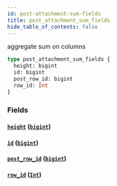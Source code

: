 ```yaml
---
id: post-attachment-sum-fields
title: post_attachment_sum_fields
hide_table_of_contents: false
---
```


aggregate sum on columns

```graphql
type post_attachment_sum_fields {
  height: bigint
  id: bigint
  post_row_id: bigint
  row_id: Int
}
```

### Fields

#### [`height`](#) ([`bigint`](/07-graphql/scalars/bigint))

#### [`id`](#) ([`bigint`](/07-graphql/scalars/bigint))

#### [`post_row_id`](#) ([`bigint`](/07-graphql/scalars/bigint))

#### [`row_id`](#) ([`Int`](/07-graphql/scalars/int))
